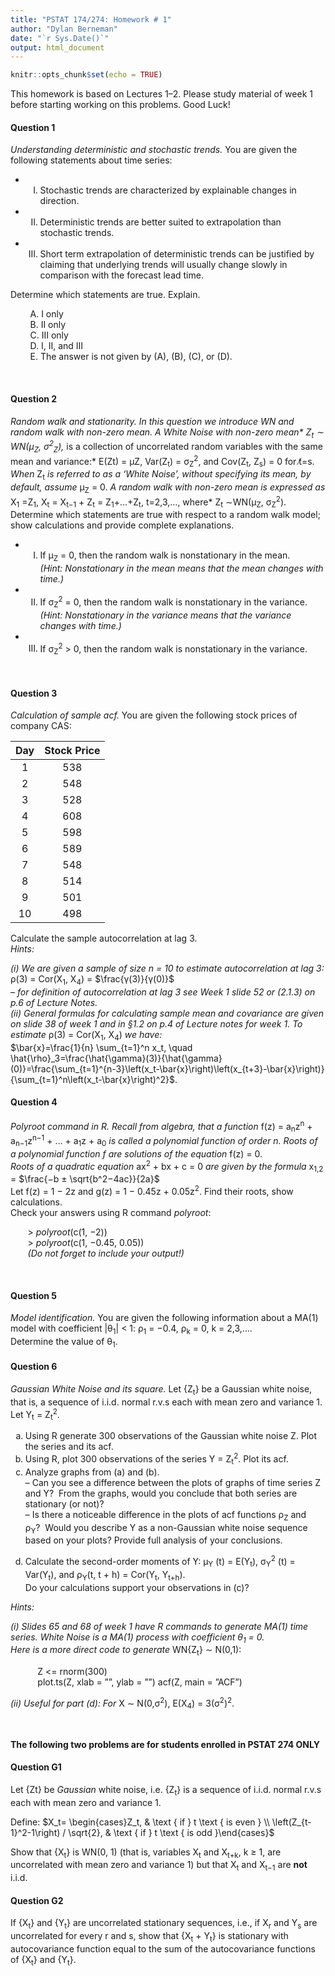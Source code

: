 ```yaml
---
title: "PSTAT 174/274: Homework # 1"
author: "Dylan Berneman"
date: "`r Sys.Date()`"
output: html_document
---
```


```r
knitr::opts_chunk$set(echo = TRUE)
```
This homework is based on Lectures 1–2. Please study material of week 1 before starting working on this problems. Good Luck!

#### Question 1
*Understanding deterministic and stochastic trends.* You are given the following statements about time series:

\setlength{\leftskip}{2cm}

   - I.   Stochastic trends are characterized by explainable changes in direction.\
  - II. Deterministic trends are better suited to extrapolation than stochastic trends.\
  - III. Short term extrapolation of deterministic trends can be justified by claiming that underlying trends will usually change slowly in comparison with the forecast lead time.
  
\setlength{\leftskip}{0cm}

Determine which statements are true. Explain.\
\setlength{\leftskip}{2cm}

|         A. I only 
|         B. II only    
|         C. III only   
|         D. I, II, and III
|         E. The answer is not given by (A), (B), (C), or (D).
  
\setlength{\leftskip}{0cm}\

#### Question 2
*Random walk and stationarity. In this question we introduce WN and random walk with non-zero mean. A White Noise with non-zero mean\*
Z~t~ ∼ WN(μ~Z~, σ^2^~Z~), *is a collection of uncorrelated random variables with the same mean and variance:* E(Zt) = μZ, Var(Z~t~) = σ~Z~^2^, and Cov(Z~t~, Z~s~) = 0 for t̸=s.
*When* Z~t~ *is referred to as a ‘White Noise’, without specifying its mean, by default, assume *μ~Z~ = 0.
*A random walk with non-zero mean is expressed as* X~1~ =Z~1~, X~t~ = X~t−1~ + Z~t~ = Z~1~+...+Z~t~, t=2,3,..., where* Z~t~ ∼WN(μ~Z~, σ~Z~^2^).\
Determine which statements are true with respect to a random walk model; show calculations and provide complete explanations.\  
\setlength{\leftskip}{2cm}

- I.   If μ~Z~ = 0, then the random walk is nonstationary in the mean.  
    *(Hint: Nonstationary in the mean means that the mean changes with time.)*
- II. If σ~Z~^2^ = 0, then the random walk is nonstationary in the variance.\
    *(Hint: Nonstationary in the variance means that the variance changes with time.)*
- III. If σ~Z~^2^ > 0, then the random walk is nonstationary in the variance.\

\setlength{\leftskip}{0cm}\

#### Question 3
*Calculation of sample acf.* You are given the following stock prices of company CAS:  

| Day | Stock Price |  
|:---:|:---:|  
| 1 | 538 |  
| 2 | 548 |  
| 3 | 528 |  
| 4 | 608 |  
| 5 | 598 |  
| 6 | 589 |  
| 7 | 548 |  
| 8 | 514 |  
| 9 | 501 |  
| 10| 498 |  

Calculate the sample autocorrelation at lag 3.  
*Hints:*\
\setlength{\leftskip}{2cm}

*(i) We are given a sample of size n = 10 to estimate autocorrelation at lag 3:* ρ(3) = Cor(X~1~, X~4~) = $\frac{γ(3)}{γ(0)}$\
*– for definition of autocorrelation at lag 3 see Week 1 slide 52 or (2.1.3) on p.6 of Lecture Notes.*  
*(ii) General formulas for calculating sample mean and covariance are given on slide 38 of week 1 and in §1.2 on p.4 of Lecture notes for week 1.*
 *To estimate* ρ(3) = Cor(X~1~, X~4~) *we have:*  
$\bar{x}=\frac{1}{n} \sum_{t=1}^n x_t, \quad \hat{\rho}_3=\frac{\hat{\gamma}(3)}{\hat{\gamma}(0)}=\frac{\sum_{t=1}^{n-3}\left(x_t-\bar{x}\right)\left(x_{t+3}-\bar{x}\right)}{\sum_{t=1}^n\left(x_t-\bar{x}\right)^2}$.         

#### Question 4
*Polyroot command in R. Recall from algebra, that a function* f(z) = a~n~z^n^ + a~n−1~z^n−1^ + ... + a~1~z + a~0~ *is called a polynomial function of order n. Roots of a polynomial function f are solutions of the equation* f(z) = 0.  
*Roots of a quadratic equation* ax^2^ + bx + c = 0 *are given by the formula* x~1,2~ = $\frac{−b ± \sqrt{b^2−4ac}}{2a}$  
Let f(z) = 1 − 2z and g(z) = 1 − 0.45z + 0.05z^2^. Find their roots, show calculations.  
Check your answers using R command *polyroot*:\
\setlength{\leftskip}{2cm}

|        > *polyroot*(c(1, −2))
|        > *polyroot*(c(1, −0.45, 0.05))
|        *(Do not forget to include your output!)*
\setlength{\leftskip}{0cm}\


#### Question 5
*Model identification.* You are given the following information about a MA(1) model with coefficient
|θ~1~| < 1: ρ~1~ = −0.4, ρ~k~ = 0, k = 2,3,....\
Determine the value of θ~1~.  \


#### Question 6
*Gaussian White Noise and its square.* Let {Z~t~} be a Gaussian white noise, that is, a sequence of i.i.d. normal r.v.s each with mean zero and variance 1. Let Y~t~ = Z~t~^2^.\

\setlength{\leftskip}{2cm}

(a) Using R generate 300 observations of the Gaussian white noise Z. Plot the series and its acf.  
(b) Using R, plot 300 observations of the series Y = Z~t~^2^. Plot its acf.  
(c) Analyze graphs from (a) and (b).  
– Can you see a difference between the plots of graphs of time series Z and Y?\ 
From the graphs, would you conclude that both series are stationary (or not)?  
– Is there a noticeable difference in the plots of acf functions ρ~Z~ and ρ~Y~?\ 
Would you describe Y as a non-Gaussian white noise sequence based on your plots? Provide full analysis of your conclusions.

\setlength{\leftskip}{0cm}

\setlength{\leftskip}{2cm}

(d) Calculate the second-order moments of Y: μ~Y~ (t) = E(Y~t~), σ~Y~^2^ (t) = Var(Y~t~), and
ρ~Y~(t, t + h) = Cor(Y~t~, Y~t+h~).\
Do your calculations support your observations in (c)?  \

*Hints:*\

*(i) Slides 65 and 68 of week 1 have R commands to generate MA(1) time series. White Noise is a MA(1) process with coefficient θ~1~ = 0.*\
*Here is a more direct code to generate* WN{Z~t~} ∼ N(0,1):

\setlength{\leftskip}{0cm}

\setlength{\leftskip}{2cm}

|            Z <= rnorm(300)
|            plot.ts(Z, xlab = ””, ylab = ””) acf(Z, main = ”ACF”)  

*(ii) Useful for part (d): For* X ∼ N(0,σ^2^), E(X~4~) = 3(σ^2^)^2^.

\setlength{\leftskip}{0cm}\


**The following two problems are for students enrolled in PSTAT 274 ONLY**

#### Question G1
Let {Zt} be *Gaussian* white noise, i.e. {Z~t~} is a sequence of i.i.d. normal r.v.s each with mean zero and variance 1.

\setlength{\leftskip}{2cm}

Define: $X_t= \begin{cases}Z_t, & \text { if } t \text { is even } \\ \left(Z_{t-1}^2-1\right) / \sqrt{2}, & \text { if } t \text { is odd }\end{cases}$
  
\setlength{\leftskip}{0cm}
Show that {X~t~} is WN(0, 1) (that is, variables X~t~ and X~t+k~, k ≥ 1, are uncorrelated with mean zero and
variance 1) but that X~t~ and X~t−1~ are **not** i.i.d.\


#### Question G2
If {X~t~} and {Y~t~} are uncorrelated stationary sequences, i.e., if X~r~ and Y~s~ are uncorrelated for every r and s, show that {X~t~ + Y~t~} is stationary with autocovariance function equal to the sum of the autocovariance functions of {X~t~} and {Y~t~}.